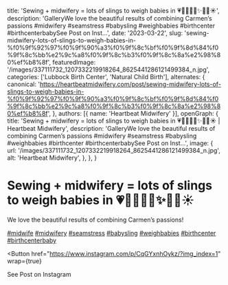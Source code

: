   title: 'Sewing + midwifery = lots of slings to weigh babies in 💗🐣🌿🍄🌻✨🌳🌊☀️',
  description: 'GalleryWe love the beautiful results of combining Carmen’s passions #midwifery #seamstress #babysling #weighbabies #birthcenter #birthcenterbabySee Post on Inst...',
  date: '2023-03-22',
  slug: 'sewing-midwifery-lots-of-slings-to-weigh-babies-in-%f0%9f%92%97%f0%9f%90%a3%f0%9f%8c%bf%f0%9f%8d%84%f0%9f%8c%bb%e2%9c%a8%f0%9f%8c%b3%f0%9f%8c%8a%e2%98%80%ef%b8%8f',
  featuredImage: '/images/337111732_1207332219918264_8625441286121499384_n.jpg',
  categories: ['Lubbock Birth Center', 'Natural Child Birth'],
  alternates: {
    canonical: 'https://heartbeatmidwifery.com/post/sewing-midwifery-lots-of-slings-to-weigh-babies-in-%f0%9f%92%97%f0%9f%90%a3%f0%9f%8c%bf%f0%9f%8d%84%f0%9f%8c%bb%e2%9c%a8%f0%9f%8c%b3%f0%9f%8c%8a%e2%98%80%ef%b8%8f',
  },
  authors: [{ name: 'Heartbeat Midwifery' }],
  openGraph: {
    title: 'Sewing + midwifery = lots of slings to weigh babies in 💗🐣🌿🍄🌻✨🌳🌊☀️ | Heartbeat Midwifery',
    description: 'GalleryWe love the beautiful results of combining Carmen’s passions #midwifery #seamstress #babysling #weighbabies #birthcenter #birthcenterbabySee Post on Inst...',
    image: {
      url: '/images/337111732_1207332219918264_8625441286121499384_n.jpg',
      alt: 'Heartbeat Midwifery',
    },
  },
}


# Sewing + midwifery = lots of slings to weigh babies in 💗🐣🌿🍄🌻✨🌳🌊☀️

<Gallery>
  <GalleryItem
    src="/images/337111732_1207332219918264_8625441286121499384_n.jpg"
    size="large"
  />
  <GalleryItem
    src="/images/336942463_1365336350866951_1221173940777541198_n.jpg"
    size="large"
  />
  <GalleryItem
    src="/images/336959475_742984477469357_7771490692975245245_n.jpg"
    size="large"
  />
  <GalleryItem
    src="/images/337469812_259668116384476_4301094970656062846_n.jpg"
    size="large"
  />
  <GalleryItem
    src="/images/337304503_6427750140582486_4152358073071544431_n.jpg"
    size="large"
  />
</Gallery>

We love the beautiful results of combining Carmen’s passions!

[#midwife](https://www.instagram.com/explore/tags/midwife/) [#midwifery](https://www.instagram.com/explore/tags/midwifery/) [#seamstress](https://www.instagram.com/explore/tags/seamstress/) [#babysling](https://www.instagram.com/explore/tags/babysling/) [#weighbabies](https://www.instagram.com/explore/tags/weighbabies/) [#birthcenter](https://www.instagram.com/explore/tags/birthcenter/) [#birthcenterbaby](https://www.instagram.com/explore/tags/birthcenterbaby/)

<Button
  href="https://www.instagram.com/p/CqGYxnhOykz/?img_index=1"
  wrap={true}
>
  See Post on Instagram
</Button>
